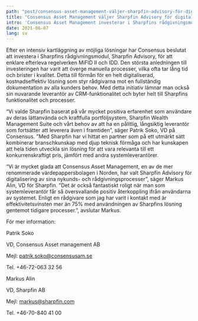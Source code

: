 ```yaml
---
path: "post/consensus-asset-management-väljer-sharpfin-advisory-för-digitalisering-av-sina-kyc-processer"
title: "Consensus Asset Management väljer Sharpfin Advisory för digitalisering av sina KYC-processer"
intro: 'Consensus Asset Management investerar i Sharpfins rådgivningsmodul för att digitalisera rådgivningsdokumentation samt för att höja kvaliteten och öka graden av regelefterlevnad i sina kundkännedomsprocesser.'
date: 2021-06-07
lang: sv
---
```

Efter en intensiv kartläggning av möjliga lösningar har Consensus beslutat att investera i Sharpfins rådgivningsmodul, Sharpfin Advisory, för att enklare efterleva regelverken MiFID II och IDD. Den största anledningen till investeringen har varit att överge manuella processer, vilka ofta tar lång tid och brister i kvalitet. Detta till förmån för en helt digitaliserad, kostnadseffektiv lösning som styr rådgivarna mot en fullständig dokumentation av alla kunders behov. Med detta initiativ lämnar man också sin nuvarande leverantör av CRM-funktionalitet och byter helt till Sharpfins funktionalitet och processer.


“Vi valde Sharpfin baserat på vår mycket positiva erfarenhet som användare av deras lättanvända och kraftfulla portföljsystem, Sharpfin Wealth Management Suite och vårt behov av att ha en pålitlig, långsiktig leverantör som fortsätter att leverera även i framtiden”, säger Patrik Soko, VD på Consensus. ”Med Sharpfin har vi hittat en partner som på ett utmärkt sätt kombinerar branschkunskap med djup teknisk förmåga och har kunskapen att hela tiden utveckla sin lösning för att vara relevanta till ett konkurrenskraftigt pris, jämfört med andra systemleverantörer.


“Vi är mycket glada att Consensus Asset Management, en av de mer renommerade värdepappersbolagen i Norden, har valt Sharpfin Advisory för digitalisering av sina nykunds- och rådgivningsprocesser”, säger Markus Alin, VD för Sharpfin. ”Det är också fantastiskt roligt när man som systemleverantör får så översvallande positiv återkoppling ifrån användarna av systemet. Enligt en rådgivare som jag har varit i kontakt med är effektivitetsvinsten mer än 75% med användningen av Sharpfins lösning gentemot tidigare processer.”, avslutar Markus.


För mer information:


Patrik Soko

VD, Consensus Asset management AB

Mejl: patrik.soko@consensusam.se

Tel. +46-72-063 32 56



Markus Alin

VD, Sharpfin AB

Mejl: markus@sharpfin.com

Tel. +46-70-840 41 00